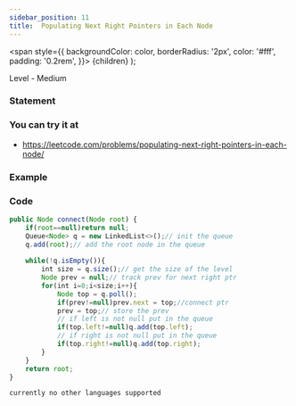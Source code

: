 ```yaml
---
sidebar_position: 11
title:  Populating Next Right Pointers in Each Node
---
```



  <span
    style={{
      backgroundColor: color,
      borderRadius: '2px',
      color: '#fff',
      padding: '0.2rem',
    }}>
    {children}
  </span>
);

Level - <Highlight color="#fece2f">Medium</Highlight>

### Statement

> 

### You can try it at

- https://leetcode.com/problems/populating-next-right-pointers-in-each-node/

### Example

### Code

<Tabs>
<TabItem value="java" label="Java">

```js
public Node connect(Node root) {
    if(root==null)return null;
    Queue<Node> q = new LinkedList<>();// init the queue
    q.add(root);// add the root node in the queue
    
    while(!q.isEmpty()){
        int size = q.size();// get the size of the level 
        Node prev = null;// track prev for next right ptr 
        for(int i=0;i<size;i++){
            Node top = q.poll();
            if(prev!=null)prev.next = top;//connect ptr
            prev = top;// store the prev
            // if left is not null put in the queue
            if(top.left!=null)q.add(top.left);
            // if right is not null put in the queue
            if(top.right!=null)q.add(top.right);
        }
    }
    return root;
}

```

</TabItem>

<TabItem value="other" label="Other">

```
currently no other languages supported
```

</TabItem>

</Tabs>